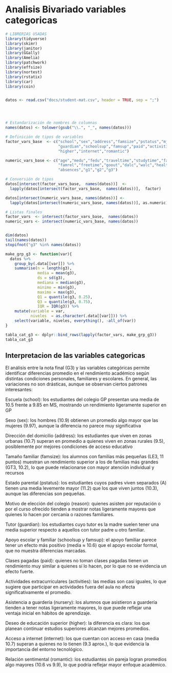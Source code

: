 # Analisis Bivariado variables categoricas

```r

# LIBRERIAS USADAS 
library(tidyverse)
library(skimr)
library(janitor)
library(GGally)
library(Amelia)
library(patchwork)
library(effsize)
library(nortest)
library(rstatix)
library(car)
library(coin)


datos <- read.csv("docs/student-mat.csv", header = TRUE, sep = ";")




# Estandarización de nombres de columnas
names(datos) <- tolower(gsub("\\.", "_", names(datos)))

# Definición de tipos de variables
factor_vars_base  <- c("school","sex","address","famsize","pstatus","mjob","fjob","reason",
                       "guardian","schoolsup","famsup","paid","activities","nursery",
                       "higher","internet","romantic")

numeric_vars_base <- c("age","medu","fedu","traveltime","studytime","failures",
                       "famrel","freetime","goout","dalc","walc","health",
                       "absences","g1","g2","g3")

# Conversión de tipos 
datos[intersect(factor_vars_base,  names(datos))]  <- 
  lapply(datos[intersect(factor_vars_base,  names(datos))],  factor)

datos[intersect(numeric_vars_base, names(datos))] <- 
  lapply(datos[intersect(numeric_vars_base, names(datos))], as.numeric)

# Listas finales
factor_vars  <- intersect(factor_vars_base,  names(datos))
numeric_vars <- intersect(numeric_vars_base, names(datos))


dim(datos)               
tail(names(datos))       
stopifnot("g3" %in% names(datos))


```

```r
make_grp_g3 <- function(var){
  datos %>%
    group_by(.data[[var]]) %>%
    summarise(n = length(g3),
              media = mean(g3),
              ds = sd(g3),
              mediana = median(g3),
              minimo = min(g3),
              maximo = max(g3),
              Q1 = quantile(g3, 0.25),
              Q3 = quantile(g3, 0.75),
              IQR = IQR(g3)) %>%
    mutate(variable = var,
           niveles  = as.character(.data[[var]])) %>%
    select(variable, niveles, everything(), -all_of(var))
}

tabla_cat_g3 <- dplyr::bind_rows(lapply(factor_vars, make_grp_g3))
tabla_cat_g3
```

## Interpretacion de las variables categoricas
El análisis entre la nota final (G3) y las variables categóricas permite identificar diferencias promedio en el rendimiento académico según distintas condiciones personales, familiares y escolares. En general, las variaciones no son drásticas, aunque se observan ciertos patrones interesantes:

Escuela (school): los estudiantes del colegio GP presentan una media de 10.5 frente a 9.85 en MS, mostrando un rendimiento ligeramente superior en GP

Sexo (sex): los hombres (10.9) obtienen un promedio algo mayor que las mujeres (9.97), aunque la diferencia no parece muy significativa

Dirección del domicilio (address): los estudiantes que viven en zonas urbanas (10.7) superan en promedio a quienes viven en zonas rurales (9.5), posiblemente por mejores condiciones de acceso educativo

Tamaño familiar (famsize): los alumnos con familias más pequeñas (LE3, 11 puntos) muestran un rendimiento superior a los de familias más grandes (GT3, 10.2), lo que puede relacionarse con mayor atención individual y recursos

Estado parental (pstatus): los estudiantes cuyos padres viven separados (A) tienen una media levemente mayor (11.2) que los que viven juntos (10.3), aunque las diferencias son pequeñas.

Motivo de elección del colegio (reason): quienes asisten por reputación o por el curso ofrecido tienden a mostrar notas ligeramente mayores que quienes lo hacen por cercanía o razones familiares.

Tutor (guardian): los estudiantes cuyo tutor es la madre suelen tener una media superior respecto a aquellos con tutor padre u otro familiar.

Apoyo escolar y familiar (schoolsup y famsup): el apoyo familiar parece tener un efecto más positivo (media ≈ 10.6) que el apoyo escolar formal, que no muestra diferencias marcadas.

Clases pagadas (paid): quienes no toman clases pagadas tienen un rendimiento muy similar a quienes sí lo hacen, por lo que no se evidencia un efecto fuerte.

Actividades extracurriculares (activities): las medias son casi iguales, lo que sugiere que participar en actividades fuera del aula no afecta significativamente el promedio.

Asistencia a guardería (nursery): los alumnos que asistieron a guardería tienden a tener notas ligeramente mayores, lo que puede reflejar una ventaja inicial en hábitos de aprendizaje.

Deseo de educación superior (higher): la diferencia es clara: los que planean continuar estudios superiores alcanzan mejores promedios.

Acceso a internet (internet): los que cuentan con acceso en casa (media 10.7) superan a quienes no lo tienen (9.3 aprox.), lo que evidencia la importancia del entorno tecnológico.

Relación sentimental (romantic): los estudiantes sin pareja logran promedios algo mayores (10.6 vs 9.9), lo que podría reflejar mayor enfoque académico.
